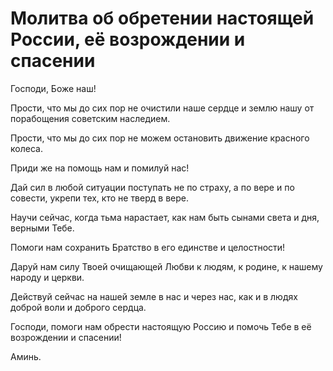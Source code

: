 # Молитва об обретении настоящей России, её возрождении и спасении

Господи, Боже наш!

Прости, что мы до сих пор не очистили наше сердце и землю нашу от порабощения советским наследием.

Прости, что мы до сих пор не можем остановить движение красного колеса.

Приди же на помощь нам и помилуй нас!

Дай сил в любой ситуации поступать не по страху, а по вере и по совести, укрепи тех, кто не тверд в вере.

Научи сейчас, когда тьма нарастает, как нам быть сынами света и дня, верными Тебе.

Помоги нам сохранить Братство в его единстве и целостности!

Даруй нам силу Твоей очищающей Любви к людям, к родине, к нашему народу и церкви.

Действуй сейчас на нашей земле в нас и через нас, как и в людях доброй воли и доброго сердца.

Господи, помоги нам обрести настоящую Россию и помочь Тебе в её возрождении и спасении!

Аминь.
